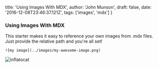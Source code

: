   title: 'Using Images With MDX',
  author: 'John Munson',
  draft: false,
  date: '2016-12-08T23:46:37.121Z',
  tags: ['images', 'mdx']
}

### Using Images With MDX

This starter makes it easy to reference your own images from .mdx files. Just provide the relative path and you're all set!

```
![my image](../images/my-awesome-image.png)
```

![inflatocat](../images/inflatocat.png)
